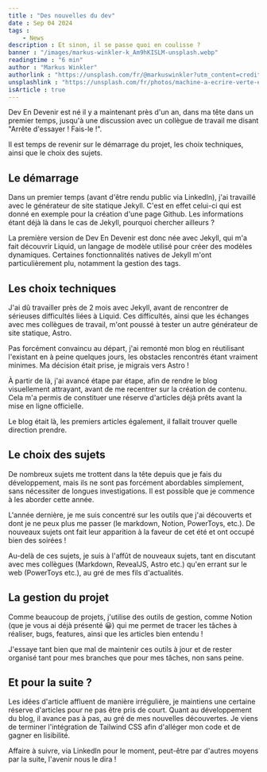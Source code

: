 ```yaml
---
title : "Des nouvelles du dev"
date : Sep 04 2024
tags :
    - News
description : Et sinon, il se passe quoi en coulisse ?
banner : "/images/markus-winkler-k_Am9hKISLM-unsplash.webp"
readingtime : "6 min"
author : "Markus Winkler"
authorlink : "https://unsplash.com/fr/@markuswinkler?utm_content=creditCopyText&utm_medium=referral&utm_source=unsplash"
unsplashlink : "https://unsplash.com/fr/photos/machine-a-ecrire-verte-et-blanche-sur-table-en-bois-marron-k_Am9hKISLM?utm_content=creditCopyText&utm_medium=referral&utm_source=unsplash"
isArticle : true
---
```


Dev En Devenir est né il y a maintenant près d'un an, dans ma tête dans un premier temps, jusqu'à une discussion avec un collègue de travail me disant "Arrête d'essayer ! Fais-le !".

Il est temps de revenir sur le démarrage du projet, les choix techniques, ainsi que le choix des sujets.

## Le démarrage

Dans un premier temps (avant d'être rendu public via LinkedIn), j'ai travaillé avec le générateur de site statique Jekyll. C'est en effet celui-ci qui est donné en exemple pour la création d'une page Github. Les informations étant déjà là dans le cas de Jekyll, pourquoi chercher ailleurs ?

La première version de Dev En Devenir est donc née avec Jekyll, qui m'a fait découvrir Liquid, un langage de modèle utilisé pour créer des modèles dynamiques. Certaines fonctionnalités natives de Jekyll m'ont particulièrement plu, notamment la gestion des tags.

## Les choix techniques

J'ai dû travailler près de 2 mois avec Jekyll, avant de rencontrer de sérieuses difficultés liées à Liquid. Ces difficultés, ainsi que les échanges avec mes collègues de travail, m'ont poussé à tester un autre générateur de site statique, Astro.

Pas forcément convaincu au départ, j'ai remonté mon blog en réutilisant l'existant en à peine quelques jours, les obstacles rencontrés étant vraiment minimes. Ma décision était prise, je migrais vers Astro !

À partir de là, j'ai avancé étape par étape, afin de rendre le blog visuellement attrayant, avant de me recentrer sur la création de contenu. Cela m'a permis de constituer une réserve d'articles déjà prêts avant la mise en ligne officielle.

Le blog était là, les premiers articles également, il fallait trouver quelle direction prendre.

## Le choix des sujets

De nombreux sujets me trottent dans la tête depuis que je fais du développement, mais ils ne sont pas forcément abordables simplement, sans nécessiter de longues investigations. Il est possible que je commence à les aborder cette année.

L'année dernière, je me suis concentré sur les outils que j'ai découverts et dont je ne peux plus me passer (le markdown, Notion, PowerToys, etc.). De nouveaux sujets ont fait leur apparition à la faveur de cet été et ont occupé bien des soirées !

Au-delà de ces sujets, je suis à l'affût de nouveaux sujets, tant en discutant avec mes collègues (Markdown, RevealJS, Astro etc.) qu'en errant sur le web (PowerToys etc.), au gré de mes fils d'actualités.

## La gestion du projet

Comme beaucoup de projets, j'utilise des outils de gestion, comme Notion (que je vous ai déjà présenté 😀) qui me permet de tracer les tâches à réaliser, bugs, features, ainsi que les articles bien entendu !

J'essaye tant bien que mal de maintenir ces outils à jour et de rester organisé tant pour mes branches que pour mes tâches, non sans peine.

## Et pour la suite ?

Les idées d'article affluent de manière irrégulière, je maintiens une certaine réserve d'articles pour ne pas être pris de court. Quant au développement du blog, il avance pas à pas, au gré de mes nouvelles découvertes. Je viens de terminer l'intégration de Tailwind CSS afin d'alléger mon code et de gagner en lisibilité.

Affaire à suivre, via LinkedIn pour le moment, peut-être par d'autres moyens par la suite, l'avenir nous le dira !